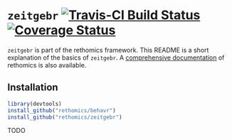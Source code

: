 # `zeitgebr` [![Travis-CI Build Status](https://travis-ci.org/rethomics/scopr.svg?branch=master)](https://travis-ci.org/rethomics/zeitgebr)[![Coverage Status](https://img.shields.io/codecov/c/github/rethomics/zeitgebr/master.svg)](https://codecov.io/github/zeitgebr/behavr?branch=master)

<!-- [![AppVeyor Build Status](https://ci.appveyor.com/api/projects/status/github/tidyverse/hms?branch=master&svg=true)](https://ci.appveyor.com/project/tidyverse/hms)  -->

<!-- [![Coverage Status](https://img.shields.io/codecov/c/github/tidyverse/hms/master.svg)](https://codecov.io/github/tidyverse/hms?branch=master) [![CRAN_Status_Badge](http://www.r-pkg.org/badges/version/hms)](https://cran.r-project.org/package=hms) -->

`zeitgebr` is part of the rethomics framework.
This README is a short explanation of the basics of `zeitgebr`.
A [comprehensive documentation](https://rethomics.github.io) of rethomics is also available.

## Installation

```r
library(devtools)
install_github("rethomics/behavr")
install_github("rethomics/zeitgebr")
```


TODO
